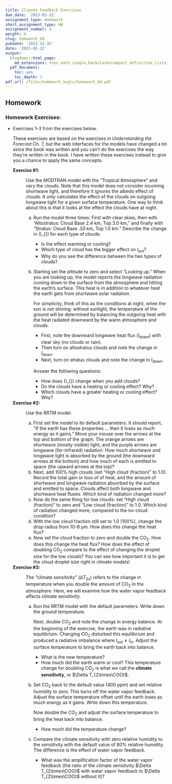 ```yaml
---
title: Climate Feedback Exercises
due_date: '2023-02-22'
assignment_type: Homework
short_assignment_type: HW
assignment_number: 4
weight: 4
slug: homework_04
pubdate: '2022-12-31'
date: '2023-02-22'
output:
  blogdown::html_page:
    md_extensions: +tex_math_single_backslash+compact_definition_lists
  pdf_document:
    toc: yes
    toc_depth: 3
pdf_url: /files/homework_asgts/homework_04.pdf
---
```

## Homework

### Homework Exercises:



* Exercises 1--3 from the exercises below.

  These exercises are based on the exercises in _Understanding the Forecast_ Ch. 7,
  but the web interfaces for the models have changed a lot since the book was
  written and you can't do the exercises the way they're written in the book.
  I have written these exercises instead to give you a chance to apply the same
  concepts.


  **Exercise #1:**
    ~ Use the MODTRAN model with the "Tropical Atmosphere" and vary the
      clouds.
      Note that this model does not consider incoming shortwave light, and
      therefore it ignores the albedo effect of clouds. It only calculates the
      effect of the clouds on outgoing longwave light for a given surface
      temperature. One way to think about this is that it looks at the effect the
      clouds have at night.

      a) Run the model three times: First with clear skies, then with
         "Altostratus: Cloud Base 2.4 km, Top 3.0 km,"
         and finally with "Stratus: Cloud Base .33 km, Top 1.0 km."
         Describe the change in \(I_{\text{out}}\) for each type of clouds:

         * Is the effect warming or cooling?
         * Which type of cloud has the bigger effect on $I_{\text{out}}$?
         * Why do you see the difference between the two types of clouds?

      b) Starting set the altitude to zero and select "Looking up." When you
         are looking up, the model reports the longwave radiation coming down to
         the surface from the atmosphere and hitting the earth's surface. This
         heat is in addition to whatever heat the earth gets from shortwave solar
         radiation.

         For simplicity, think of this as the conditions at night, when the sun
         is not shining: without sunlight, the temperature of the ground will be
         determined by balancing the outgoing heat with the heat radiated downward
         by the warm atmosphere and clouds.

         * First, note the downward longwave heat flux ($I_{\text{down}}$) with
         clear sky (no clouds or rain).
         * Then turn on altostratus clouds and note the change in
           $I_{\text{down}}$.
         * Next, turn on stratus clouds and note the change in $I_{\text{down}}$.

         Answer the following questions:

         * How does \(I_{\text{down}}\) change when you add clouds?
         * Do the clouds have a heating or cooling effect? Why?
         * Which clouds have a greater heating or cooling effect? Why?

  **Exercise #2:**
    ~ Use the RRTM model.

      a) First set the model to its default parameters. It should report,
         "If the earth has these properties ... then it loses as much energy as
         it gains."
         Move your mouse over the arrows at the top and bottom of the graph.
         The orange arrows are shortwave (mostly visible) light, and the purple
         arrows are longwave (far-infrared) radiation. How much shortwave and
         longwave light is absorbed by the ground (the downward arrows at the
         bottom) and how much of each is emitted to space (the upward arrows at
         the top)?
      b) Next, add 100% high clouds (set "High cloud (fraction)" to 1.0).
         Record the total gain or loss of of heat, and the amount of shortwave
         and longwave radiation absorbed by the surface and emitted to space.
         Clouds affect both longwave and shortwave heat fluxes. Which kind of
         radiation changed more?
      c) Now do the same thing for low clouds: set "High cloud (fraction)" to
         zero and "Low cloud (fraction)" to 1.0. Which kind of radiation changed
         more, compared to the no-cloud condition?
      d) With the low cloud fraction still set to 1.0 (100%), change the drop
         radius from 10--8 $\mu$m. How does this change the heat flux?
      e) Now set the cloud fraction to zero and double the CO~2~. How does this
         change the heat flux? How does the effect of doubling CO~2~ compare to
         the effect of changing the droplet size for the low clouds? You can see
         how important it is to get the cloud droplet size right in climate
         models!

  **Exercise #3:**
    ~ The "climate sensitivity" ($\Delta T_{\text{2x}}$) refers to the change in
      temperature when you double the amount of CO~2~ in the atmosphere. Here,
      we will examine how the water vapor feedback affects climate sensitivity.

      a) Run the RRTM model with the default parameters. Write down the ground
         temperature.

         Next, double CO~2~ and note the change in energy balance.
         At the beginning of the exercise, the earth was in radiative equilibrium.
         Changing CO~2~ disturbed this equilibrium and produced a radiative
         imbalance where $I_{\text{out}} \neq I_{\text{in}}$.
         Adjust the surface temperature to bring the earth back into balance.

         * What is the new temperature?
         * How much did the earth warm or cool? This temperature change for
           doubling CO~2~ is what we call the **climate sensitivity**,
           or $\Delta T_{2\times\COO}$.

      b) Set CO~2~ back to the default value (400 ppm) and set relative humidity
         to zero. This turns off the water vapor feedback.
         Adjust the surface temperature offset until the earth loses as much
         energy as it gains.
         Write down this temperature.

         Now double the CO~2~ and adjust the surface temperature to bring the
         heat back into balance.

         * How much did the temperature change?

      c) Compare the climate sensitivity with zero relative humidity to the
         sensitivity with the default value of 80% relative humidity. The
         difference is the effect of water vapor feedback.

         * What was the amplification factor of the water vapor feedback
           (the ratio of the climate sensitivity $\Delta T_{2\times\COO}$ with
           water vapor feedback to $\Delta T_{2\times\COO}$ without it)?

